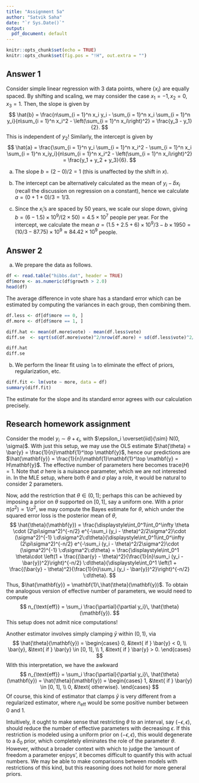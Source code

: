 ```yaml
---
title: "Assignment 5a"
author: "Satvik Saha"
date: "`r Sys.Date()`"
output:
  pdf_document: default
---
```


```r
knitr::opts_chunk$set(echo = TRUE)
knitr::opts_chunk$set(fig.pos = "!H", out.extra = "")
```

## Answer 1

Consider simple linear regression with $3$ data points, where $\{x_i\}$ are equally spaced.
By shifting and scaling, we may consider the case $x_1 = -1, x_2 = 0, x_3 = 1$.
Then, the slope is given by $$
  \hat{b} = \frac{n\sum_{i = 1}^n x_i y_i - \sum_{i = 1}^n x_i \sum_{i = 1}^n y_i}{n\sum_{i = 1}^n x_i^2 - \left(\sum_{i = 1}^n x_i\right)^2} = \frac{y_3 - y_1}{2}.
$$
This is independent of $y_2$!
Similarly, the intercept is given by $$
  \hat{a} = \frac{\sum_{i = 1}^n y_i \sum_{i = 1}^n x_i^2 - \sum_{i = 1}^n x_i \sum_{i = 1}^n x_iy_i}{n\sum_{i = 1}^n x_i^2 - \left(\sum_{i = 1}^n x_i\right)^2} = \frac{y_1 + y_2 + y_3}{6}.
$$

(a) The slope $b = (2 - 0) / 2 = 1$ (this is unaffected by the shift in $x$).
(b) The intercept can be alternatively calculated as the mean of $y_i - \hat{b}x_i$ (recall the discussion on regression on a constant), hence we calculate $a = (0 + 1 + 0)/3 = 1/3$.

(c) Since the $x_i$'s are spaced by $50$ years, we scale our slope down, giving $b = (6 - 1.5)\times 10^9 / (2 \times 50) = 4.5 \times 10^7$ people per year.
For the intercept, we calculate the mean $a = (1.5 + 2.5 + 6)\times 10^9 / 3 - b\times1950 = (10/3 - 87.75) \times 10^9 \approx 84.42 \times 10^9$ people.



## Answer 2

(a) We prepare the data as follows.
``` r
df <- read.table("hibbs.dat", header = TRUE)
df$more <- as.numeric(df$growth > 2.0)
head(df)
```

The average difference in vote share has a standard error which can be estimated by computing the variances in each group, then combining them.
``` r
df.less <- df[df$more == 0, ]
df.more <- df[df$more == 1, ]

diff.hat <- mean(df.more$vote) - mean(df.less$vote)
diff.se  <- sqrt(sd(df.more$vote)^2/nrow(df.more) + sd(df.less$vote)^2/nrow(df.less))

diff.hat
diff.se
```

(b) We perform the linear fit using `lm` to eliminate the effect of priors, regularization, etc.
``` r
diff.fit <- lm(vote ~ more, data = df)
summary(diff.fit)
```
The estimate for the slope and its standard error agrees with our calculation precisely.




## Research homework assignment

Consider the model $y_i \sim \theta + \epsilon_i$, with $\epsilon_i \overset{iid}{\sim} N(0, \sigma)$.
With just this setup, we may use the OLS estimate $\hat{\theta} = \bar{y} = \frac{1}{n}\mathbf{1}^\top \mathbf{y}$, hence our predictions are $\hat{\mathbf{y}} = \frac{1}{n}\mathbf{1}\mathbf{1}^\top \mathbf{y} = H\mathbf{y}$.
The effective number of parameters here becomes $\text{trace}(H) = 1$.
Note that $\sigma$ here is a nuisance parameter, which we are not interested in.
In the MLE setup, where both $\theta$ and $\sigma$ play a role, it would be natural to consider $2$ parameters.

Now, add the restriction that $\theta \in (0, 1)$; perhaps this can be achieved by imposing a prior on $\theta$ supported on $[0, 1]$, say a uniform one.
With a prior $\pi(\sigma^2) \propto 1/\sigma^2$, we may compute the Bayes estimate for $\theta$, which under the squared error loss is the posterior mean of $\theta$, $$
  \hat{\theta}(\mathbf{y})
  = \frac{\displaystyle\int_0^1\int_0^\infty \theta \cdot (2\pi\sigma^2)^{-n/2} e^{-\sum_i (y_i - \theta)^2/2\sigma^2}\cdot (\sigma^2)^{-1} \:d\sigma^2\:d\theta}{\displaystyle\int_0^1\int_0^\infty (2\pi\sigma^2)^{-n/2} e^{-\sum_i (y_i - \theta)^2/2\sigma^2}\cdot (\sigma^2)^{-1} \:d\sigma^2\:d\theta}
  = \frac{\displaystyle\int_0^1 \theta\cdot \left(1 + \frac{(\bar{y} - \theta)^2}{\frac{1}{n}\sum_i (y_i - \bar{y})^2}\right)^{-n/2} \:d\theta}{\displaystyle\int_0^1 \left(1 + \frac{(\bar{y} - \theta)^2}{\frac{1}{n}\sum_i (y_i - \bar{y})^2}\right)^{-n/2} \:d\theta}.
$$
Thus, $\hat{\mathbf{y}} = \mathbf{1}\,\hat{\theta}(\mathbf{y})$.
To obtain the analogous version of effective number of parameters, we would need to compute $$
  n_{\text{eff}} = \sum_i \frac{\partial}{\partial y_i}\, \hat{\theta}(\mathbf{y}).
$$
This setup does not admit nice computations!

Another estimator involves simply clamping $\bar{y}$ within $(0, 1)$, via $$
  \hat{\theta}(\mathbf{y}) = \begin{cases}
    0, &\text{ if } \bar{y} < 0, \\
    \bar{y}, &\text{ if } \bar{y} \in [0, 1], \\
    1, &\text{ if } \bar{y} > 0.
  \end{cases}
$$
With this interpretation, we have the awkward $$
  n_{\text{eff}}
    = \sum_i \frac{\partial}{\partial y_i}\, \hat{\theta}(\mathbf{y})
    = \hat{\theta}(\mathbf{y}) = \begin{cases}
      1, &\text{ if } \bar{y} \in [0, 1], \\
      0, &\text{ otherwise}.
    \end{cases}
$$
Of course, this kind of estimator that clamps $\bar{y}$ is very different from a regularized estimator, where $n_{\text{eff}}$ would be some positive number between $0$ and $1$.

Intuitively, it ought to make sense that restricting $\theta$ to an interval, say $(-\epsilon, \epsilon)$, should reduce the number of effective parameters with decreasing $\epsilon$.
If this restriction is modeled using a uniform prior on $(-\epsilon, \epsilon)$, this would degenerate to a $\delta_0$ prior, which completely eliminates the role of the parameter $\theta$.
However, without a broader context with which to judge the 'amount of freedom a parameter enjoys', it becomes difficult to quantify this with actual numbers.
We may be able to make comparisons between models with restrictions of this kind, but this reasoning does not hold for more general priors.
